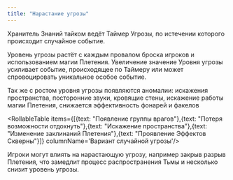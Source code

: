 ```yaml
---
title: "Нарастание угрозы"
---
```



Хранитель Знаний тайком ведёт Таймер Угрозы, по истечении которого происходит случайное событие.

Уровень угрозы растёт с каждым провалом броска игроков и использованием магии Плетения. Увеличение значение Уровня угрозы усиливает событие, происходящее по Таймеру или может спровоцировать уникальное особое событие.

Так же с ростом уровня угрозы появляются аномалии: искажения пространства, посторонние звуки, кровящие стены, искажение работы магии Плетения, снижается эффективность фонарей и факелов

<RollableTable items={[{text: "Появление группы врагов"},{text: "Потеря возможности отдохнуть"},{text: "Искажение пространства"},{text: "Изменение заклинаний Плетения"},{text: "Проявление Эффектов Скверны"}]} columnName='Вариант случайной угрозы'/>

Игроки могут влиять на нарастающую угрозу, например закрыв разрыв Плетения, что замедлит процесс распространения Тьмы и несколько снизит уровень угрозы.